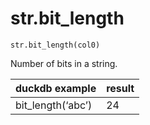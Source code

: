# str.bit_length { #duckops.str.bit_length }

`str.bit_length(col0)`

Number of bits in a string.

| duckdb example | result |
| -------------- | ------ |
| bit_length('abc') | 24 |
